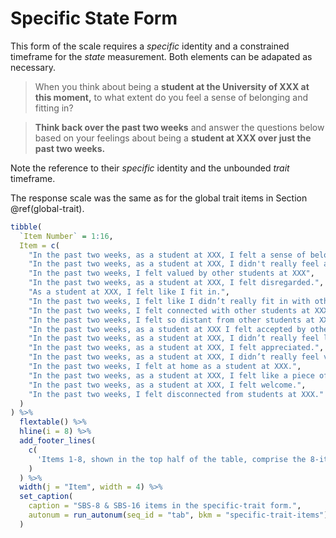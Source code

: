 # Specific State Form

This form of the scale requires a *specific* identity and a constrained timeframe for the *state* measurement. Both elements can be adapated as necessary.

> When you think about being a **student at the University of XXX at this moment,** to what extent do you feel a sense of belonging and fitting in?

> **Think back over the past two weeks** and answer the questions below based on your feelings about being a **student at XXX over just the past two weeks.**

Note the reference to their *specific* identity and the unbounded *trait* timeframe.

The response scale was the same as for the global trait items in Section \@ref(global-trait).

```r
tibble(
  `Item Number` = 1:16,
  Item = c(
    "In the past two weeks, as a student at XXX, I felt a sense of belonging.",
    "In the past two weeks, as a student at XXX, I didn't really feel accepted.",
    "In the past two weeks, I felt valued by other students at XXX", 
    "In the past two weeks, as a student at XXX, I felt disregarded.",
    "As a student at XXX, I felt like I fit in.",
    "In the past two weeks, I felt like I didn’t really fit in with other students at XXX",
    "In the past two weeks, I felt connected with other students at XXX.",
    "In the past two weeks, I felt so distant from other students at XXX.",
    "In the past two weeks, as a student at XXX I felt accepted by others.",
    "In the past two weeks, as a student at XXX, I didn’t really feel like I belonged anywhere.",
    "In the past two weeks, as a student at XXX, I felt appreciated.",
    "In the past two weeks, as a student at XXX, I didn’t really feel valued for who I am.",
    "In the past two weeks, I felt at home as a student at XXX.",
    "In the past two weeks, as a student at XXX, I felt like a piece of a jig-saw puzzle that doesn’t fit into the puzzle.",
    "In the past two weeks, as a student at XXX, I felt welcome.",
    "In the past two weeks, I felt disconnected from students at XXX."
  )
) %>% 
  flextable() %>% 
  hline(i = 8) %>% 
  add_footer_lines(
    c(
      'Items 1-8, shown in the top half of the table, comprise the 8-item version. The "full" scale is comprised of all 16 items.'
    )
  ) %>% 
  width(j = "Item", width = 4) %>% 
  set_caption(
    caption = "SBS-8 & SBS-16 items in the specific-trait form.",
    autonum = run_autonum(seq_id = "tab", bkm = "specific-trait-items")
  )
```
